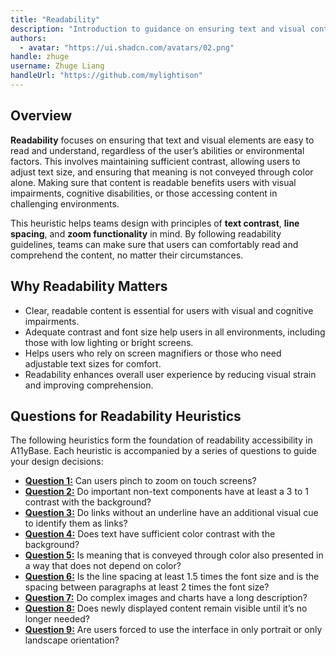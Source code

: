 ```yaml
---
title: "Readability"
description: "Introduction to guidance on ensuring text and visual content are easily readable."
authors:
  - avatar: "https://ui.shadcn.com/avatars/02.png"
handle: zhuge
username: Zhuge Liang
handleUrl: "https://github.com/mylightison"
---
```


## Overview

**Readability** focuses on ensuring that text and visual elements are easy to read and understand, regardless of the user’s abilities or environmental factors. This involves maintaining sufficient contrast, allowing users to adjust text size, and ensuring that meaning is not conveyed through color alone. Making sure that content is readable benefits users with visual impairments, cognitive disabilities, or those accessing content in challenging environments.

This heuristic helps teams design with principles of **text contrast**, **line spacing**, and **zoom functionality** in mind. By following readability guidelines, teams can make sure that users can comfortably read and comprehend the content, no matter their circumstances.

## Why Readability Matters

- Clear, readable content is essential for users with visual and cognitive impairments.
- Adequate contrast and font size help users in all environments, including those with low lighting or bright screens.
- Helps users who rely on screen magnifiers or those who need adjustable text sizes for comfort.
- Readability enhances overall user experience by reducing visual strain and improving comprehension.

## Questions for Readability Heuristics

The following heuristics form the foundation of readability accessibility in A11yBase. Each heuristic is accompanied by a series of questions to guide your design decisions:

- **<a href="/docs/core-heuristics/readability/question-1">Question 1:</a>** Can users pinch to zoom on touch screens?
- **<a href="/docs/core-heuristics/readability/question-2">Question 2:</a>** Do important non-text components have at least a 3 to 1 contrast with the background?
- **<a href="/docs/core-heuristics/readability/question-3">Question 3:</a>** Do links without an underline have an additional visual cue to identify them as links?
- **<a href="/docs/core-heuristics/readability/question-4">Question 4:</a>** Does text have sufficient color contrast with the background?
- **<a href="/docs/core-heuristics/readability/question-5">Question 5:</a>** Is meaning that is conveyed through color also presented in a way that does not depend on color?
- **<a href="/docs/core-heuristics/readability/question-6">Question 6:</a>** Is the line spacing at least 1.5 times the font size and is the spacing between paragraphs at least 2 times the font size?
- **<a href="/docs/core-heuristics/readability/question-7">Question 7:</a>** Do complex images and charts have a long description?
- **<a href="/docs/core-heuristics/readability/question-8">Question 8:</a>** Does newly displayed content remain visible until it’s no longer needed?
- **<a href="/docs/core-heuristics/readability/question-9">Question 9:</a>** Are users forced to use the interface in only portrait or only landscape orientation?
